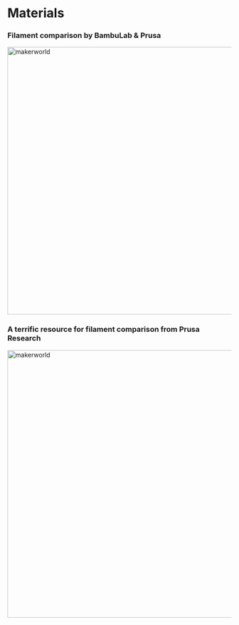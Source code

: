# Materials

### Filament comparison by BambuLab & Prusa

<a href="https://bambulab.com/en/filament/collections" target="_blank" rel="noopener noreferrer">
  <img src="https://cdn.jsdelivr.net/gh/JamesD3d/info3dimages@main/i/bambufiliment.webp" alt="makerworld" width="600" />
</a>

### A terrific resource for filament comparison from Prusa Research

<a href="https://help.prusa3d.com/filament-material-guide?_gl=1*aotnbj*_gcl_aw*R0NMLjE3NTIzMzQ0MDYuQ2owS0NRandqOGpEQmhEMUFSSXNBQ1JWMlR1Znh3cFVIWWtBdVBrWU4wVjUxMDZWVk5EZm5pSWZFcURSS0FSYVZrRUJjazJkWmZnSDBFd2FBaEdrRUFMd193Y0I.*_gcl_au*MTAxODM1MjE5My4xNzQ1MzQ3MjA1*_ga*MTExODY0MTg3NS4xNzQ1MzQ3MjA0*_ga_3HK7B7RT5V*czE3NTIzMzQ0MDUkbzI5JGcxJHQxNzUyMzM0NDcyJGo1NyRsMCRoMA.." target="_blank" rel="noopener noreferrer">
  <img src="https://cdn.jsdelivr.net/gh/JamesD3d/info3dimages@main/i/prusa%20filiment.webp" alt="makerworld" width="600" />
</a>